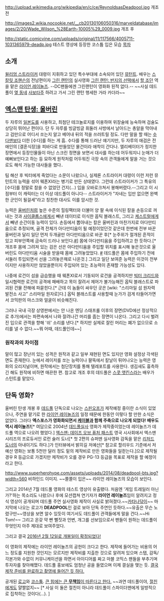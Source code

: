 http://upload.wikimedia.org/wikipedia/en/c/ce/ReynoldsasDeadpool.jpg
개조 전

http://images2.wikia.nocookie.net/__cb20130106050316/marveldatabase/images/2/20/Wade_Wilson_%28Earth-10005%29_0009.jpg
개조 후

http://static.comicvine.com/uploads/original/11/117566/4005711-1031365979-deadp.jpg
테스트 영상에 등장한 코스튬 입은 모습
[[목차]]

== 소개 ==
[[윌리엄 스트라이커]] 대령이 지휘하고 있던 특수부대에 소속되어 있던 [[뮤턴트]]. 배우는 [[스칼릿 조핸슨]]의 전남편이자 [[그린 랜턴]]의 실사영화 [[그린 랜턴: 반지의 선택]]에서 [[할 조던]] 역을 맡은 [[라이언 레이놀즈]]. --DC팬들에겐 그린랜턴이 영화화 된적 없다.-- ~~사실 데드풀이 [[DC 코믹스|옆 동네]] [[사보타주]] 하려고 가서 그린 랜턴 행세한 거라 카더라~~

== [[엑스맨 탄생: 울버린]] ==
두 자루의 [[일본도]]를 사용하고, 최첨단 테크놀로지를 이용하여 위장술에 능숙하며 검술도 상당히 뛰어난 편이다. 단 두 자루를 빙글빙글 휘둘러 사방에서 날아드는 총알을 막아내고 검만으로 어디서 쏘는지 알고 베어내 뒤의 적을 쓰러트릴 정도. 다만 말을 할 때는 [[수다맨]]보다 더한 [수다]를 하는 게 흠. 수다를 통해 드러난 얘기지만, 두 자루의 애검은 전 애인의 [결혼식장]을 피바다로 만들었던 물건이라 애착이 간다나. 엘리베이터가 정지한 장면에서 등장인물들이 아닌 스크린 정면을 보면서 대사를 하는데 어두워지니 눈매가 더 예뻐보인다고 하는 등 묘하게 원작처럼 어두워진 극장 속의 관객들에게 말을 거는 것으로도 해석 가능한 대사들을 했다．

팀 해산 후 빅터에게 죽었다는 소문이 나왔으나, 실제론 스트라이커 대령이 이런 저런 뮤턴트의 능력을 섞어 웨폰ⅩⅠ라는 병기로 만든 상태였다. 그런데 스트라이커가 그 특유의 [수다]를 정말로 참을 수 없었던 건지(…) 입을 오바로크쳐서 봉해버렸다.--그리고 이 시점부터 이 캐릭터는 더 이상 데드풀이 아니다-- 스트라이커가 "자네는 입만 없으면 완벽한 군인이 될걸세"라고 칭찬한 대사도 이를 암시한 것.

능력은 [[울버린(실사판)|울버린]]처럼 높은 수준의 힐링팩터와 더불어 양 팔 속에 이식된 칼을 손등으로 꺼내는 것과 [[사이클롭스(실사판)|사이클롭스]]에게서 빼낸 데이터로 이식한 옵틱 블래스트, 그리고 [[케스트럴(실사판)|케스트럴]]에게서 빼낸 순간이동 능력이 있다. 손등에서 뽑아내는 칼은 울버린과 마찬가지로 아다만티움으로 추정되며, 골격 전체가 아다만티움이 될 예정이었던것 같은데 한번에 전부 바꾼 울버린과 달리 일단 먼저 두개골만 아다만티움으로 바꾼 후[* 눈주위가 절개된 흔적이 있고 피부안쪽에 금속이 드러나 보인다.[http://images.moviepilot-cdn.com/deadpool-xmen-origins-wolverine-explained-agents-of-s-h-i-e-l-d-ward-could-be-deadpool.jpeg?width=570&height=300 #]] 몸에 아다만티움을 주입하려고 한 듯하다.[* 개조후 몸에 그려져 있는 검은 선은 아다만티움을 주입할 위치를 표시해 놓은것으로 울버린도 아다만티움 시술을 받을때 몸에 그려놓았었다. [http://www.squabblebox.co.uk/admin/wp-content/uploads/2013/07/X-Men-Origins-Wolverine-hugh-jackman-as-wolverine-19578062-2000-866.jpg #] 데드풀은 몸에 주입하기 전에 서둘러 투입되면서 선을 그려놓은채로 나온것.] 그리고 일단 보여준 능력은 이것이 전부이지만 사용하지만 않았을뿐이지 주입되어 있는 초능력이 존재할 가능성도 있다.

나중에 로건이 섬을 급습했을 때 웨폰ⅩⅠ로서 기동되어 로건을 공격하지만 [[세이버투스(실사판)|빅터 크리드]]와 일시협력한 로건의 공격에 패배하고 목이 잘려서 제어가 불가능해진 옵틱 블래스트로 파괴된 건물 잔해에 파묻힌다.[* 근데 이 놈들이 싸우던 곳은 [wiki: "스리마일 섬 원자력 발전소 사고" 스리마일 원자로]다.] 옵틱 블래스트를 사용할때 눈가가 검게 타들어가면서 코믹판의 마스크와 얼굴이 비슷해진다.

그러나 국내 극장 상영판에서는 안 나온 엔딩 스태프롤 이후의 장면(DVD에선 정상적으로 추가)에서는 파편속에서 나와 잘려나간 머리를 줍는 장면이 나온다. 그리고 다시 벌려진 입으로 관객을 향해 '쉬' 소리를 낸다.[* 하지만 실제로 잘린 머리는 폐가 없으므로 소리를 낼 수 없다.~~뭐 어때, 데드풀인데~~]

=== 원작과의 차이점 ===
말이 많고 장난끼 있는 성격은 원작과 같고 일부 재현된 면도 있지만 영화 설정상 각색된 면도 존재한다. 눈에서 레이저를 쏘는 능력이나 팔뚝에서 칼날이 튀어나오는 능력은 영화의 오리지널이며, 원작에서는 첨단장치를 통해 텔레포트를 사용한다. 생김새도 흉측하긴 해도 원작에 비하면 매끈한 편. 참고로 개조 후의 데드풀은 [[스콧 앳킨스]]라는 배우가 스턴트를 맡았다.

== 단독 영화? ==
울버린 탄생 개봉 후 [[데드풀]] 단독으로 나오는 [[스핀오프]]가 제작예정 중이란 소식이 있었으나, 주연을 맡기로 한 [[라이언 레이놀즈]]의 일정 때문에 한동안 이렇다 할 만한 소식은 없었다. 그러다 '''엑스포스가 영화화되면서 [[케이블]]과 함께 주축으로 나오게 되었다! 배우도 역시 레이놀즈!'''[* 여담으로 2004년 [[데드풀]]실사 영화가 제작중이었는데 레이놀즈가 데드풀 역으로 나오려 했었다.] [[엑스맨: 데이즈 오브 퓨처 패스트]] 영국 시사회에서 엑스맨 시리즈의 프로듀서인 로런 슐러 도너[* 첫 2편의 슈퍼맨 실사영화 감독을 맡은 [[리처드 도너]]의 아내이기도 하다.]가 인터뷰에서 밝히길 저예산[* 참고로 할리우드 기준에서 저예산 영화는 보통 5천만 달러 정도 밑의 제작비로 만든 영화들을 일컫는다.]으로 제작될 경우 R 등급으로 가겠지만 제작비가 오를 경우 PG-13 등급을 목표로 제작을 할 예정이라고 한다.

{{{#!html
<iframe width="560" height="315" src="//www.youtube.com/embed/LoXGsv9nsNs" frameborder="0" allowfullscreen></iframe>
}}}

http://www.superherohype.com/assets/uploads/2014/08/deadpool-bts.jpg?width=560
비하인드 이미지. ~~쫄쫄이 입은~~ 라이언 레이놀즈의 모습이 보인다.

그리고 2014년 7월 데드풀 영화의 테스트 영상이 유출됐다. 처음엔 '게임 트레일러 아닌가?'하는 목소리도 나왔으나 후에 모션캡쳐 연기자가 '''라이언 레이놀즈'''임이 알려지고 정식 영상이 공개되며 데드풀 주연 실사영화 제작이 사실로 밝혀졌다.~~[[반지닦이|카타나닦이]]~~ 마지막에 나오는 로고가 '''DEADPOOL'''인 걸로 보아 단독 주연인 듯하다.~~유출은 무슨 노렸구만~~영상을 보면 알수 있듯이 여기서도 데드풀이 관객들에게 말을 건다.~~Hi Tom!~~ 그리고 온갖 약 빤 뻘짓과 언변, 개그를 선보임으로서 팬들이 원하는 데드풀이 무엇인지 아주 제대로 보여주었다.

그리고 결국 [http://www.hollywoodreporter.com/news/x-men-spinoff-deadpool-gets-734172?mobile_redirect=false#!/entry/view/id/607601 2016년 2월 12일로 개봉일이 확정되었다!]

이 영화의 제작에는 라이언 레이놀즈의 공헌이 크다고 한다. 제작에 들어가는 비용의 어느 정도를 지원한 것인지는 모르지만 제작비를 지출한 것으로 알려져 있으며 스탭, 감독/각본가와 수없이 커뮤니케이션을 하면서 아이디어를 짜고 마블 코믹스 팬들을 부추기며 투자자를 찾아해맸다. 데드풀 홍보에도 엄청난 공을 들였으며 이제 결실을 맺는 듯.  [http://bbs2.ruliweb.daum.net/gaia/do/ruliweb/default/av/196/read?articleId=1686424&bbsId=G003&itemId=13&pageIndex=1 결국 제작 준비를 완료하고 촬영에 들어간 듯 하다.]

공개된 [http://media.comicbook.com/uploads1/2015/03/prnm2gqy-400x400-129051.png 로고]와 [http://twitter.com/VancityReynolds/status/581485601674792960 코스튬]. [[큰 힘에는 큰 책임이 따른다|큰 힘에는 큰 '''무책임'''이 따른다고 한다.]] ~~과연 데드풀이야, [[스파이더맨|절친]]에게도 얄짤없지~~ [* 사실 이 둘은 절친이 아니라 데드풀이 스파이더맨에게 일방적으로 집착하는 것이다(...). ]
